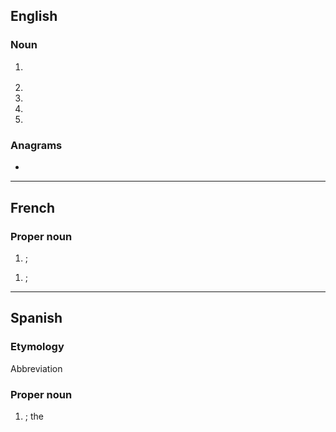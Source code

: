 {{also|fac|faç}}
==English==

===Noun===
{{en-noun}}

# {{lb|en|military|aviation}} {{initialism of|en|{{w|Forward Air Control}}}}
# {{initialism of|en|[[flow]]-[[accelerated]] [[corrosion]]}}
# {{initialism of|en|flow-[[assisted]] corrosion}}
# {{initialism of|en|Fellow of the {{w|Atlantic Council}}}}
# {{initialism of|en|[[fatal|Fatal]] [[accident]] [[control]]}}

===Anagrams===
* {{anagrams|en|a=acf|ACF|AFC|CAF|CFA|FCA|caf}}

----

==French==

===Proper noun===

{{fr-proper noun|g=f-p}}

# {{lb|fr|Canada|military}} {{abbreviation of|fr|{{w|lang=fr|Forces armées canadiennes}}}}; {{m|en|CAF|gloss=Canadian Armed Forces}}
#: {{syn|fr|[[FC]] (Forces canadiennes)}}

{{fr-proper noun|g=f}}

# {{lb|fr|Canada|military|aviation}} {{abbreviation of|fr|[[force|Force]] [[aérienne]] du [[Canada]]}}; {{m|en|CAF|gloss=Canadian Air Force}}
#: {{syn|fr|[[ARC]] (Aviation royale canadienne)}}
#: {{hyper|fr|[[FAC]] (Forces armées canadiennes)|[[FC]] (Forces canadiennes)}}

----

==Spanish==

===Etymology===
Abbreviation

===Proper noun===
{{head|es|proper noun|g=f}}

# {{lb|es|military|aviation}} {{abbreviation of|es|[[fuerza|Fuerza]] [[aérea|Aérea]] [[colombiana|Colombiana]]}}; the {{w|lang=en|Colombian Air Force}}